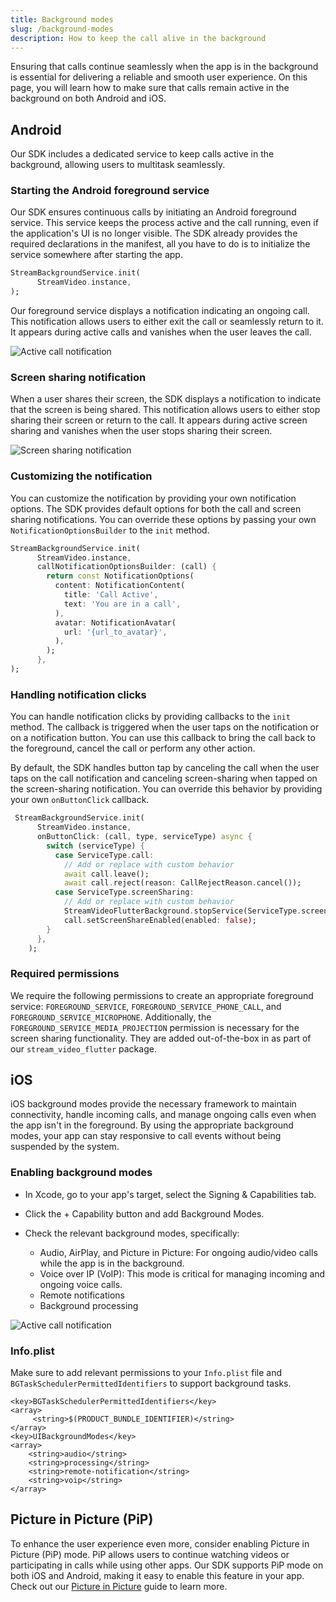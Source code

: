 ```yaml
---
title: Background modes
slug: /background-modes
description: How to keep the call alive in the background
---
```


Ensuring that calls continue seamlessly when the app is in the background is essential for delivering a reliable and smooth user experience. On this page, you will learn how to make sure that calls remain active in the background on both Android and iOS.

## Android

Our SDK includes a dedicated service to keep calls active in the background, allowing users to multitask seamlessly.

### Starting the Android foreground service

Our SDK ensures continuous calls by initiating an Android foreground service. This service keeps the process active and the call running, even if the application's UI is no longer visible. The SDK already provides the required declarations in the manifest, all you have to do is to initialize the service somewhere after starting the app.

```dart
StreamBackgroundService.init(
      StreamVideo.instance,
);
```

Our foreground service displays a notification indicating an ongoing call. This notification allows users to either exit the call or seamlessly return to it. It appears during active calls and vanishes when the user leaves the call.

![Active call notification](../assets/advanced_assets/active_call_notification.png)

### Screen sharing notification

When a user shares their screen, the SDK displays a notification to indicate that the screen is being shared. This notification allows users to either stop sharing their screen or return to the call. It appears during active screen sharing and vanishes when the user stops sharing their screen.

![Screen sharing notification](../assets/advanced_assets/screen_sharing_notification.png)

### Customizing the notification

You can customize the notification by providing your own notification options. The SDK provides default options for both the call and screen sharing notifications. You can override these options by passing your own `NotificationOptionsBuilder` to the `init` method.

```dart
StreamBackgroundService.init(
      StreamVideo.instance,
      callNotificationOptionsBuilder: (call) {
        return const NotificationOptions(
          content: NotificationContent(
            title: 'Call Active',
            text: 'You are in a call',
          ),
          avatar: NotificationAvatar(
            url: '{url_to_avatar}',
          ),
        );
      },
);
```

### Handling notification clicks

You can handle notification clicks by providing callbacks to the `init` method. The callback is triggered when the user taps on the notification or on a notification button. You can use this callback to bring the call back to the foreground, cancel the call or perform any other action.

By default, the SDK handles button tap by canceling the call when the user taps on the call notification and canceling screen-sharing when tapped on the screen-sharing notification. You can override this behavior by providing your own `onButtonClick` callback.

```dart
 StreamBackgroundService.init(
      StreamVideo.instance,
      onButtonClick: (call, type, serviceType) async {
        switch (serviceType) {
          case ServiceType.call:
            // Add or replace with custom behavior
            await call.leave();
            await call.reject(reason: CallRejectReason.cancel());
          case ServiceType.screenSharing:
            // Add or replace with custom behavior
            StreamVideoFlutterBackground.stopService(ServiceType.screenSharing);
            call.setScreenShareEnabled(enabled: false);
        }
      },
    );
```

### Required permissions

We require the following permissions to create an appropriate foreground service: `FOREGROUND_SERVICE`, `FOREGROUND_SERVICE_PHONE_CALL`, and `FOREGROUND_SERVICE_MICROPHONE`. Additionally, the `FOREGROUND_SERVICE_MEDIA_PROJECTION` permission is necessary for the screen sharing functionality. They are added out-of-the-box in as part of our `stream_video_flutter` package.

## iOS

iOS background modes provide the necessary framework to maintain connectivity, handle incoming calls, and manage ongoing calls even when the app isn't in the foreground. By using the appropriate background modes, your app can stay responsive to call events without being suspended by the system.

### Enabling background modes

* In Xcode, go to your app's target, select the Signing & Capabilities tab.

* Click the + Capability button and add Background Modes.

* Check the relevant background modes, specifically:
  * Audio, AirPlay, and Picture in Picture: For ongoing audio/video calls while the app is in the background.
  * Voice over IP (VoIP): This mode is critical for managing incoming and ongoing voice calls.
  * Remote notifications
  * Background processing

![Active call notification](../assets/advanced_assets/background_modes.png)

### Info.plist

Make sure to add relevant permissions to your `Info.plist` file and `BGTaskSchedulerPermittedIdentifiers` to support background tasks.

```plist
<key>BGTaskSchedulerPermittedIdentifiers</key>
<array>
	 <string>$(PRODUCT_BUNDLE_IDENTIFIER)</string>
</array>
<key>UIBackgroundModes</key>
<array>
	<string>audio</string>
	<string>processing</string>
	<string>remote-notification</string>
	<string>voip</string>
</array>
```

## Picture in Picture (PiP)

To enhance the user experience even more, consider enabling Picture in Picture (PiP) mode. PiP allows users to continue watching videos or participating in calls while using other apps. Our SDK supports PiP mode on both iOS and Android, making it easy to enable this feature in your app. Check out our [Picture in Picture](https://getstream.io/video/docs/flutter/advanced/picture_in_picture/) guide to learn more.
